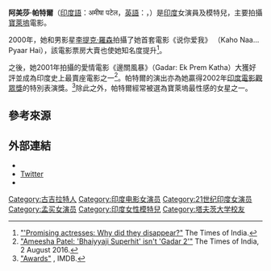 {{艺人
| 姓名     = 阿美莎·帕特爾
| 類型     = 女演員
| 圖片     = The glamorous Film Star Amisha Patel at the ‘India – The Big Picture Conference – 2005’ organized by CII as part of IFFI events, in Panaji, Goa on November 24, 2005.jpg
| 圖片尺寸 = 250px
| 綽號     = 
| 國籍     = {{IND}}
| birthname = Amisha Amit Patel
| 出生日期 = {{birth date and age|1975|6|9}}
| 出生地點 = {{IND}}[[孟買|孟買]]
| 職業     = [[演員|演員]]、模特儿
| 語言     = 
| 教育程度 = 
| 宗教信仰 = [[印度教|印度教]]
| 配偶     = 
| 伴侶     = 
| 兒女     = 
| 父母     = 
| 亲属     = 
| 出道作   = 
| 出道日期 = 
| 代表作   =  
| 活躍年代 = 2000年至今
| 網站     = 
| IMDb    = 0665349
| 現任成員 = 
| 過往成員 = 
| filmfareawards=  '''[[Filmfare_Special_Performance_Award|特別表演獎]]'''<br>2002 ''Gadar: Ek Prem Katha''
}}

'''阿美莎·帕特爾'''（[[印度語|印度語]]：अमीषा पटेल，[[英語|英語]]：{{lang|en|Ameesha Patel}}，{{bd|1975年|6月9日|catIdx=P}}）是[[印度|印度]]女演員及模特兒，主要拍攝[[寶萊塢|寶萊塢]]電影。

2000年，她和男影星[[李提克·羅森|李提克·羅森]]拍攝了她首套電影《说你爱我》 （Kaho Naa... Pyaar Hai），該電影票房大賣也使她知名度提升<ref>[https://www.timesofindia.com/entertainment/hindi/bollywood/promising-actresses-why-did-they-disappear/Diana-Ameesha-Lisa-Mahima/amp_photostory/28231558.cms "'Promising actresses: Why did they disappear?"]{{dead link|date=2018年5月 |bot=InternetArchiveBot |fix-attempted=yes }} The Times of India.</ref>。

之後，她2001年拍攝的愛情電影《邊關風暴》（Gadar: Ek Prem Katha）大獲好評並成為印度史上最賣座電影之一<ref>[https://www.timesofindia.com/entertainment/hindi/bollywood/news/Ameesha-Patel-Bhaiyyaji-Superhit-isnt-Gadar-2/amp_articleshow/53474750.cms "Ameesha Patel: 'Bhaiyyaji Superhit' isn't 'Gadar 2'"]{{dead link|date=2018年5月 |bot=InternetArchiveBot |fix-attempted=yes }} The Times of India, 2 August 2016.</ref>。帕特爾的演出亦為她贏得2002年[[印度電影觀眾獎|印度電影觀眾獎]]的特別表演獎。<ref>[http://www.imdb.com/name/nm0665349/awards?mode=desktop "Awards"] {{Wayback|url=http://www.imdb.com/name/nm0665349/awards?mode=desktop |date=20190713160900 }}, IMDB.</ref>除此之外，帕特爾經常被選為寶萊塢最性感的女星之一。

== 參考來源 ==
<references/> 

== 外部連結 ==
{{Commons category|Ameesha Patel}}
* {{imdb name|id=0665349}}
* [https://www.twitter.com/ameesha_patel Twitter]
* {{Instagram|ameeshapatel9}}

{{DEFAULTSORT: Patel, Ameesha}}
[[Category:古吉拉特人|Category:古吉拉特人]]
[[Category:印度电影女演员|Category:印度电影女演员]]
[[Category:21世纪印度女演员|Category:21世纪印度女演员]]
[[Category:孟买女演员|Category:孟买女演员]]
[[Category:印度女性模特兒|Category:印度女性模特兒]]
[[Category:塔夫茨大学校友|Category:塔夫茨大学校友]]